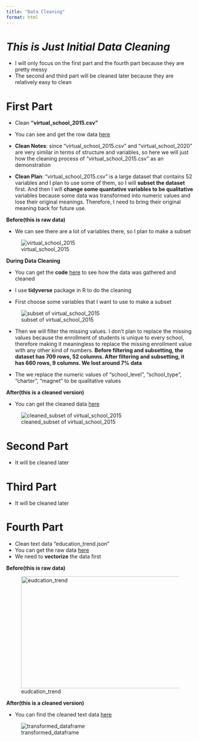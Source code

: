 ```yaml
---
title: "Data Cleaning"
format: html
---
```


# *This is Just Initial Data Cleaning*

- I will only focus on the first part and the fourth part because they are pretty messy
- The second and third part will be cleaned later because they are relatively easy to clean


# First Part

- Clean **"virtual_school_2015.csv"**
- You can see and get the row data [here](https://github.com/anly501/dsan-5000-project-lillianlancao/tree/main/data/00-raw-data)

- **Clean Notes**: since "virtual_school_2015.csv" and "virtual_school_2020" are very similar in terms of structure and variables, so here we will just how the cleaning process of "virtual_school_2015.csv" as an demonstration

- **Clean Plan**: "virtual_school_2015.csv" is a large dataset that contains 52 variables and I plan to use some of them, so I will **subset the dataset** first. And then I will **change some quantative variables to be qualitative** variables because some data was transformed into numeric values and lose their original meanings. Therefore, I need to bring their original meaning back for future use.

**Before(this is raw data)**

- We can see there are a lot of variables there, so I plan to make a subset

![virtual_school_2015](./images/virtual_school_2015_p1.png)


**During Data Cleaning**

- You can get the **code** [here](https://github.com/anly501/dsan-5000-project-lillianlancao/tree/main/codes/01-data-gathering) to see how the data was gathered and cleaned

- I use **tidyverse** package in R to do the cleaning

- First choose some variables that I want to use to make a subset


![subset of virtual_school_2015](./images/subset_15.png)


- Then we will filter the missing values. I don't plan to replace the missing values because the enrollment of students is unique to every school, therefore making it meaningless to replace the missing enrollment value with any other kind of numbers. **Before filtering and subsetting, the dataset has 709 rows, 52 columns. After filtering and subsetting, it has 660 rows, 9 columns. We lost around 7% data**

- The we replace the numeric values of "school_level", "school_type", "charter", "magnet" to be qualitative values


**After(this is a cleaned version)**

- You can get the cleaned data [here](https://github.com/anly501/dsan-5000-project-lillianlancao/tree/main/data/01-modified-data)

![cleaned_subset of virtual_school_2015](./images/sub15.png)



# Second Part

- It will be cleaned later


# Third Part

- It will be cleaned later


# Fourth Part

- Clean text data "education_trend.json"
- You can get the raw data [here](https://github.com/anly501/dsan-5000-project-lillianlancao/tree/main/data/00-raw-data)
- We need to **vectorize** the data first

**Before(this is raw data)**

![eudcation_trend](./images/text_data.png){width=600px height=300px}


**After(this is a cleaned version)**

- You can find the cleaned text data [here](https://github.com/anly501/dsan-5000-project-lillianlancao/tree/main/data/01-modified-data)

![transformed_dataframe](./images/cleaned_textdata.png)